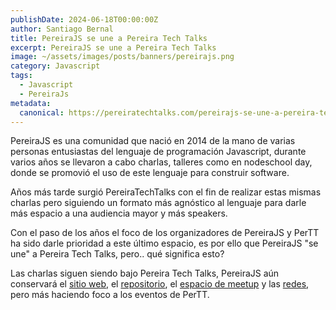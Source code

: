 ```yaml
---
publishDate: 2024-06-18T00:00:00Z
author: Santiago Bernal
title: PereiraJS se une a Pereira Tech Talks
excerpt: PereiraJS se une a Pereira Tech Talks
image: ~/assets/images/posts/banners/pereirajs.png
category: Javascript
tags:
  - Javascript
  - PereiraJs
metadata:
  canonical: https://pereiratechtalks.com/pereirajs-se-une-a-pereira-tech-talks/
---
```


PereiraJS es una comunidad que nació en 2014 de la mano de varias personas entusiastas del lenguaje de programación Javascript, durante varios años se llevaron a cabo charlas, talleres como en nodeschool day, donde se promovió el uso de este lenguaje para construir software.

Años más tarde surgió PereiraTechTalks con el fin de realizar estas mismas charlas pero siguiendo un formato más agnóstico al lenguaje para darle más espacio a una audiencia mayor y más speakers.

Con el paso de los años el foco de los organizadores de PereiraJS y PerTT ha sido darle prioridad a este último espacio, es por ello que PereiraJS "se une" a Pereira Tech Talks, pero.. qué significa esto?

Las charlas siguen siendo bajo Pereira Tech Talks, PereiraJS aún conservará el [sitio web](https://pereira.js.org/), el [repositorio](https://github.com/pereirajs/pagina), el [espacio de meetup](https://www.meetup.com/es-ES/pereirajs_) y las [redes](https://www.instagram.com/pereirajs_/), pero más haciendo foco a los eventos de PerTT.